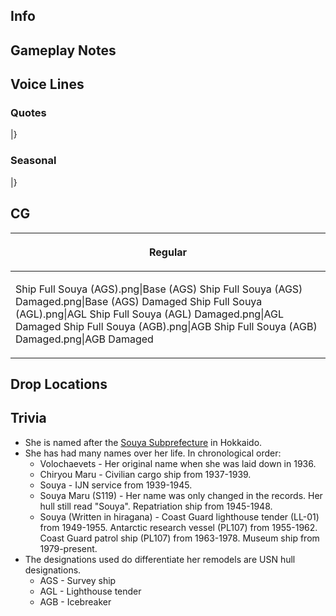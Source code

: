 ==Info==
{{KanmusuInfo|ID=408}}
{{KanmusuInfo|ID=445}}
{{KanmusuInfo|ID=450}}

==Gameplay Notes==

==Voice Lines==
===Quotes===
{{ShipquoteHeader}}
{{ShipquoteKai|name = Souya (AGS)
|scenario = Introduction
|origin =特務艦、宗谷です。提督、お逢いできて、光栄です。戦闘艦ではありませんが、私…精一杯、働きます！どうぞよろしく、お願いします！
|translation = I'm the special operations ship<ref>She was primarily a survey vessel for the IJN. She was also assigned to transport duties.</ref>, Souya. Admiral, it's an honour to meet you. I'm a non-combat ship, but... I'll do my best! Pleased to meet you!
}}
{{ShipquoteKai|name = Souya (AGL)|r1 = true
|scenario = Introduction
|origin =灯台補給船、宗谷です。はい、原則として武装は出来ませんが…様々のものを運ぶことができます。私、今日も精一杯働きます。
|translation =I'm the lighthouse tender, Souya. I can't carry any weapons, but... I can carry lots of other things. I'll keep doing my best today too!
}}
{{ShipquoteKai|name = Souya (AGB)|r2 = true
|scenario = Introduction
|origin =南極観測船、宗谷です。はい、このオレンジと白のユニフォーム素敵ですよね？かなり改装されました。私、南極への旅も、精一杯働きます。
|translation = I'm the Antarctic research vessel, Souya. Yes, this orange and white uniform is lovely, isn't it? I've been upgraded quite extensively<ref>Her steam engines were replaced by diesel ones. A helicopter deck and storage area was also added.</ref>. I'll keep doing my best, even on a voyage to Antarctica.
}}
{{ShipquoteKai|name = Souya (AGS)
|scenario = Library
|origin =耐氷型貨物船として生まれた宗谷です。海軍特務艦として、MI作戦などの様々な作に参加。激戦のソロモン方面へも展開。測量や揚陸、輸送などの任務に就きました。戦後は、皆さんの旗艦、そして灯台補給船。さらに大改装され、南極観測船として、昭和という時代と、その海を駆け抜けました。
|translation =I'm Souya. I was built as an ice-strengthened<ref>Ice-strengthened ships had reinforced hulls and keels to allow them to push through the ice and prevent them from being crushed by the ice.</ref> cargo ship. As an IJN special operations ship, I participated in many operations like Operation MI<ref>The Japanese name for the [https://en.wikipedia.org/wiki/Battle_of_Midway Battle of Midway]</ref>. I was also deployed to that fierce battle in the Solomons<ref>Likely referring to the [https://en.wikipedia.org/wiki/Naval_Battle_of_Guadalcanal Guadalcanal].</ref>. I took on missions like surveying, landings and transporting. After the war, I became everyone's flagship and became a lighthouse tender<ref>She was considered the flagship of the Coast Guard by virtue of being the largest ship in their service. A position she held till her retirement.</ref>... After an extensive remodel, I became an Antarctic research vessel and sailed those seas in the Showa era.
}}
{{ShipquoteKai|name = Souya (AGS)
|scenario = Secretary 1
|origin =測量ですか？輸送ですか？…やります！
|translation =Do you need a survey done? Or something transported? ...I'll do it!
}}
{{ShipquoteKai|name = Souya (AGL)|r1 = true
|scenario = Secretary 1
|origin =灯台の補給ですか？お任せください。やります。
|translation = A lighthouse needs resupplying? Leave it to me. I'll do it.
}}
{{ShipquoteKai|name = Souya (AGB)|r2 = true
|scenario = Secretary 1
|origin =南極ですね？お任せください。もちろん！
|translation = To Antarctica? Leave it to me. I can do it!
}}
{{ShipquoteKai|name = Souya (AGS)
|scenario = Secretary 2
|origin =「奇跡の船」ですか？いえ、いえいえ…そんな…
|translation ="The Miraculous Ship"? Oh no, I'm not... That's just...<ref>Sasakawa Ryouichi, the director of the Museum of Maritime Science when it was decided she'd be a museum ship, coined this moniker.</ref> 
}}
{{ShipquoteKai|name = Souya (AGL)|r1 = true
|scenario = Secretary 2
|origin =「海の守り神」ですか？…いえ、そんな…働くだけです。
|translation ="Guardian of the Seas"? ...No, that's not... I was just doing my job.<ref>She earned this moniker after her 15 year stint in the Coast Guard based off Hokkaido. There, she was dispatched on more than 350 rescues, aided 125 more than ships and rescued more than 1,000 people.</ref>
}}
{{ShipquoteKai|name = Souya (AGB)|r2 = true
|scenario = Secretary 2
|origin =「不可能を可能にする船」？いえ、精一杯頑張るだけです。
|translation ="The ship that makes the impossible, possible"? No, all I did was do the best I could.<ref>Referring to the former half of the quote from Sasakawa Ryouichi. He called her "A miraculous ship of great fortune that makes the impossible, possible" (不可能を可能にした強運と奇跡の船).</ref>
}}
{{ShipquoteKai|name = Souya (AGS)
|scenario = Secretary 3
|origin =はい、昭和というを時代を精一杯働きました…もともとは外国から発注されたんですが…色々あって、横須賀鎮守府所属となりました。激戦のソロモンにも行きました。
|translation =Yes, I worked very hard during the Showa era... I was originally ordered by foreigners<ref>She was originally commissioned by the USSR as Volochaevets.</ref> but... A lot of things happened and I was assigned to Yokosuka Naval Base<ref>Due to worsening Japanese-Soviet relations, she was never delivered to her original owners and was sold to a private transport company. She was bought by the IJN in Nov 1939, turned into a survey ship and assigned to Yokosuka in June 1940.</ref>. I even went to that fierce battle in the Solomons.
}}
{{ShipquoteKai|name = Souya (AGL)|r1 = true
|scenario = Secretary 3
|origin =はい、昭和というを時代を精一杯働きました…「海のサンタクロース」？いえいえ。でも、運びますよ。皆さんのために。
|translation =Yes, I worked very hard during the Showa era... "The Santa Claus of the Sea"<ref>She was called this by the lighthouse keepers during her stint as a lighthouse tender.</ref>? You're being too kind. But I'll carry anything you need. For all your sakes.
}}
{{ShipquoteKai|name = Souya (AGB)|r2 = true
|scenario = Secretary 3
|origin =はい、昭和と言うを時代を精一杯働きました…昭和基地、チャージング、氷の爆破、幾多の南極観測隊…何もかも皆懐かしいですね。令和の時代の静かなお台場も、いいものです。
|translation =Yes, I worked very hard during the Showa era... Showa Station<ref>Japan's permanent research station in Antarctica.</ref>, ramming through the ice<ref>"Charging" (チャージング) is Japanese terminology for when icebreakers reverse then ram forwards to break thick ice.</ref>, blowing up the ice<ref>She had to use explosives to free herself from the ice on two occasions.</ref>, going on so many Antarctic research expeditions... I remember everything fondly. This peaceful Odaiba<ref>This is where she is currently docked as a museum ship.</ref> in the Reiwa era is also nice. 
}}
{{ShipquoteKai|name = Souya (AGS)
|scenario = Idle
|origin =そうですね。サイパン、トラック、そしてラバウル、あの激戦のソロモン諸島で強行測量や揚陸なども行いました。母港は横須賀だったんですけど…色々なところに行きましたね。今考えると、無事に帰ってこれたんのは…たしかに奇跡、かも。
|translation =That's right. I did surveys-in-force and landings at Saipan, Truk, Rabaul, and that fierce battle at the Solomon Islands. My home port was Yokosuka, but... I ended up going all over the place. Now that I think about it... It's probably a miracle that I made it back in one piece.
}}
{{ShipquoteKai|name = Souya (AGL)|r1 = true
|scenario = Idle
|origin =灯台補給船は大事な仕事でした。全国各地の大切な灯台を守る、灯台守の皆さんに、生活物資や補給物資を送りしました。そうですね、ひ…いえ、海のサンタクロースっと呼ばれたこともありました。大切なお仕事、でした。
|translation =Being a lighthouse tender is an important job. I kept the lighthouses around the country running by delivering essentials and supplies to the lighthouse keepers. That's right, they called me a Pri<ref>She was known as the "White Princess of Lighthouses" among the lighthouse keepers when she first started out as a lighthouse tender.</ref>... I mean, the "Santa Claus of the Sea". It was important work.
}}
{{ShipquoteKai|name = Souya (AGB)|r2 = true
|scenario = Idle
|origin =チャージング航行？懐かしい。まだ、行けるかしら…今は、ラミング航行っていうの？融雪用散水装置？…便利なものがあるですね…いえ、大丈夫。最悪、爆破で進めば…えぇ？強引すぎます？
|translation =Charging? That's so nostalgic. I think I can still do it... It's called "Ramming" now? "Ice-Melting Deluge System"<ref>A system on modern icebreakers where water is pumped on the hull to reduce friction with the ice.</ref> ...That sounds so convenient... No, I'm fine. If worst comes to worst, I can just blow myself free... Huh? That's going overboard?
}}
{{ShipquoteKai|name = Souya (AGS)
|scenario = Secretary Married
|origin =お疲れですか、船……じゃなかった、提督？コーヒーを入れましょう。私、冷凍ですけど、美味しいもの結構積んでますよ。ご賞味されますか？
|translation =Are you tired, Capt... Sorry, I mean, Admiral? I'll get you some coffee. I only have frozen food but it's really delicious. Would you like some?
}}
{{ShipquoteKai|name = Souya (AGS)
|scenario = Wedding
|origin =あの、これは？……本当、ですか？…本当に？……あ、あ、ありがとうございます。私、大事に、大切にします。絶対！
|translation =Umm, what's this? ...Are you serious? ...Really? ...Th-th-thank you very much. I'll treasure this. I really will!
}}
{{ShipquoteKai|name = Souya (AGS)
|scenario = Looking At Scores
|origin =情報をまとめます。こちら、ですね？
|translation = I'll collate the information. It's over here, right?
}}
{{ShipquoteKai|name = Souya (AGS)
|scenario = Joining A Fleet
|origin =特務艦、宗谷、抜錨、します。
|translation = Special operations ship Souya, weighing anchor.
}}
{{ShipquoteKai|name = Souya (AGL)|r1 = true
|scenario = Joining A Fleet
|origin =巡視船、宗谷、抜錨します。
|translation =Patrol boat Souya, weighing anchor.
}}
{{ShipquoteKai|name = Souya (AGB)|r2 = true
|scenario = Joining A Fleet
|origin =宗谷、出港！…必ずやり遂げて、戻りますね。
|translation =Souya, setting sail! ...I'll definitely manage it and come home.<ref>Likely referring to her 2nd Antarctic expedition where she rescued personnel stranded in Showa Station.</ref> 
}}
{{ShipquoteKai|name = Souya (AGS)
|scenario = Equipment 1
|origin =はい、私もともとは、民間の耐氷型貨物船ですから。
|translation =Yes, I was originally a civilian ice-strengthened cargo ship.
}}
{{ShipquoteKai|name = Souya (AGB)|r2 = true
|scenario = Equipment 1
|origin =回転翼機、ヘリ、いけます。そのための改装も、万全です！
|translation =The rotary-wing aircraft, helicopters, are ready to go. I was remodelled so I could do this!
}}
{{ShipquoteKai|name = Souya (AGS)
|scenario = Equipment 2
|origin =了解しました。運用をしてみます。
|translation =Understood. I'll put this to use.
}}
{{ShipquoteKai|name = Souya (AGS)
|scenario = Equipment 3
|origin =参りましょう。
|translation =I'm heading out.
}}
{{ShipquoteKai|name = Souya (AGS)
|scenario = Supply
|origin =あ、ありがとう。まだいけますね。
|translation =Th-thank you. I can keep on going.
}}
{{ShipquoteKai|name = Souya (AGS)
|scenario = Docking Minor
|origin =すみません。少し、修繕を。
|translation =Sorry. I need to go for a quick repair.
}}
{{ShipquoteKai|name = Souya (AGS)
|scenario = Docking Major
|origin =申し訳ありません。ドック入り…お許しください。
|translation =My humblest apologies. I need to go into dock... Please excuse me.
}}
{{ShipquoteKai|name = Souya (AGS)
|scenario = Construction
|origin =素敵な船…おめでとう。
|translation =That's a nice ship... Congratulations.
}}
{{ShipquoteKai|name = Souya (AGS)
|scenario = Returning From Sortie
|origin =無事、戻ることができました。皆さんのおかげです。
|translation =We've managed to return safely. That's thanks to everyone.
}}
{{ShipquoteKai|name = Souya (AGS)
|scenario = Starting A Sortie
|origin =雑用運送艦、宗谷、出港します。
|translation =General-duties cargo ship Souya<ref>Her initial career with the IJN had her carrying all sorts of cargo like troops, packaged food, and fuel drums. She also performed miscellaneous duties like surveying and icebreaking.</ref>, setting sail.
}}
{{ShipquoteKai|name = Souya (AGL)|r1 = true
|scenario = Starting A Sortie
|origin =灯台補給船、宗谷、出港します。
|translation =Lighthouse tender Souya, setting sail.
}}
{{ShipquoteKai|name = Souya (AGB)|r2 = true
|scenario = Starting A Sortie
|origin =南極観測船、宗谷、出発します。
|translation =Antarctic research vessel Souya, departing.
}}
{{ShipquoteKai|name = Souya (AGS)
|scenario = Battle Start
|origin =皆さん、ご注意を。警戒を厳に！
|translation =Everyone, be careful. Be on high alert!
}}
{{ShipquoteKai|name = Souya (AGS)
|scenario = Attack
|origin =や、やるしかありません！
|translation =I-I have to do this!
}}
{{ShipquoteKai|name = Souya (AGS)
|scenario = Air Battle/Daytime Spotting/Night Battle Attack
|origin =よく狙って…撃って！
|translation =Ready, aim... fire!
}}
{{ShipquoteKai|name = Souya (AGL)|r1 = true
|scenario = Night Attack
|origin =ど、どうしましょう！？
|translation =Wh-what do I do now!?
}}
{{ShipquoteKai|name = Souya (AGS)
|scenario = Night Battle
|origin =よ、夜ですか？危険では…あぁ、はい。了解。
|translation =At night? Isn't that dange... Ah, yes. Understood.
}}
{{ShipquoteKai|name = Souya (AGS)
|scenario = MVP
|origin =うそ、私ですか？そんなことって…すみません。
|translation =No way, it's me? That's uhh... I'm sorry.
}}
{{ShipquoteKai|name = Souya (AGB)|r2 = true
|scenario = MVP
|origin =静かな海。この時代のお台場もいいものですね。
|translation =The seas are peaceful. Odaiba right now is a nice place too.
}}
{{ShipquoteKai|name = Souya (AGS)
|scenario = Minor Damage 1
|origin =はあぁ！
|translation =Aah!
}}
{{ShipquoteKai|name = Souya (AGS)
|scenario = Minor Damage 2
|origin =あ、あつ！本当に、良かった。
|translation =Th-that's hot! That was really close.
}}
{{ShipquoteKai|name = Souya (AGL)|r1 = true
|scenario = Minor Damage 2
|origin =ん！？なにかぶつかったの。行ける？問題ない？
|translation =Hmm!? I think I hit something. I can still move? No problems?
}}
{{ShipquoteKai|name = Souya (AGS)
|scenario = Major Damage
|origin =ああぁー！！宗谷は沈まない！だって、平和の時代へ…
|translation =Aaah!! I won't sink! I need to see peacetime...
}}
{{ShipquoteKai|name = Souya (AGS)
|scenario = Sunk
|origin =うそ…うそです…私、沈む…ですか……うそ…
|translation =No... This can't be... I'm... sinking... No way...
}}
|}
<references/>
{{clear}}

===Seasonal===
{{SeasonalHeaderOld}}
{{SeasonalQuote
|scenario = [[Seasonal/Rainy_Season_2021|Rainy Season 2021]]
|origin = 梅雨の雨。日本の四季、私好きです……えぇ？そうですね。昭和基地では雨は本当に珍しいですよ。 
|translation =	The rainy season. I love Japan's seasons... Huh? Yeah, that's right. It rarely rained at Shouwa Station.
|audio = Souya (AGS)_Rainy Season 2021_Secretary_1.mp3
|notes = Secretary 1
}}
{{SeasonalQuote
|scenario = [[Seasonal/Rainy_Season_2021|Rainy Season 2021]]
|origin = はい、内地ではもちろん雨も想定済み。提督、濡れます。こちらに。 
|translation =	Yes, as expected, it does rain here. Admiral, you'll get wet. Come here. 
|audio = Souya (AGS)_Rainy Season 2021_Secretary_2.mp3
|notes = Secretary 2
}}
|}<references/>

{{clear}}

==CG==
{| class="mw-collapsible mw-collapsed wikitable" style="width: 100%;"
!Regular
|-
|<gallery>
Ship Full Souya (AGS).png|Base (AGS)
Ship Full Souya (AGS) Damaged.png|Base (AGS) Damaged
Ship Full Souya (AGL).png|AGL
Ship Full Souya (AGL) Damaged.png|AGL Damaged
Ship Full Souya (AGB).png|AGB
Ship Full Souya (AGB) Damaged.png|AGB Damaged
</gallery>
|}

==Drop Locations==

==Trivia==

* She is named after the [https://en.wikipedia.org/wiki/S%C5%8Dya_Subprefecture Souya Subprefecture] in Hokkaido.  
* She has had many names over her life. In chronological order:
** Volochaevets - Her original name when she was laid down in 1936.
** Chiryou Maru - Civilian cargo ship from 1937-1939.
** Souya - IJN service from 1939-1945. 
** Souya Maru (S119) - Her name was only changed in the records. Her hull still read "Souya". Repatriation ship from 1945-1948.
** Souya (Written in hiragana) - Coast Guard lighthouse tender (LL-01) from 1949-1955. Antarctic research vessel (PL107) from 1955-1962. Coast Guard patrol ship (PL107) from 1963-1978. Museum ship from 1979-present.
* The designations used do differentiate her remodels are USN hull designations. 
** AGS - Survey ship
** AGL - Lighthouse tender
** AGB - Icebreaker
{{Shiplist}}